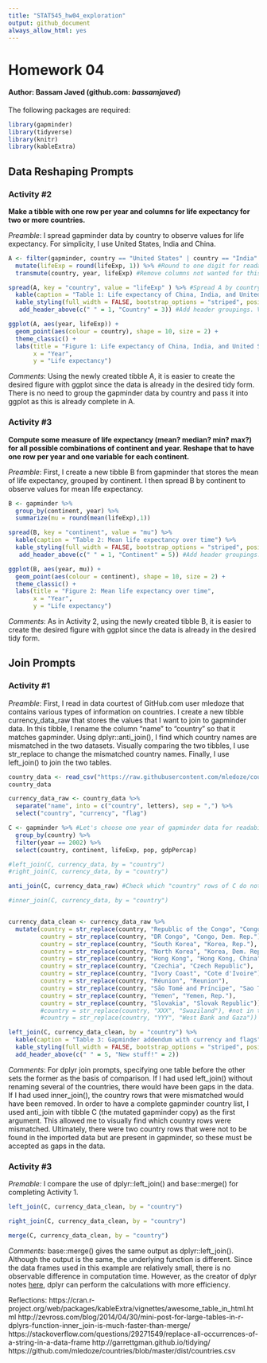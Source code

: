 ```yaml
---
title: "STAT545_hw04_exploration"
output: github_document
always_allow_html: yes
---
```


# Homework 04
#### Author: Bassam Javed (github.com: _bassamjaved_)

The following packages are required:

```r
library(gapminder)
library(tidyverse)
library(knitr)
library(kableExtra)

```

## Data Reshaping Prompts
### Activity #2

**Make a tibble with one row per year and columns for life expectancy for two or more countries.**

*Preamble*: I spread gapminder data by country to observe values for life expectancy. For simplicity, I use United States, India and China.

```r
A <- filter(gapminder, country == "United States" | country == "India" | country == "China") %>% 
  mutate(lifeExp = round(lifeExp, 1)) %>% #Round to one digit for readability
  transmute(country, year, lifeExp) #Remove columns not wanted for this analysis

spread(A, key = "country", value = "lifeExp" ) %>% #Spread A by country with values of lifeExp
  kable(caption = "Table 1: Life expectancy of China, India, and United States over time") %>% 
  kable_styling(full_width = FALSE, bootstrap_options = "striped", position = "center") %>% 
   add_header_above(c(" " = 1, "Country" = 3)) #Add header groupings. Value is column width.

ggplot(A, aes(year, lifeExp)) + 
  geom_point(aes(colour = country), shape = 10, size = 2) +
  theme_classic() +
  labs(title = "Figure 1: Life expectancy of China, India, and United States over time", 
       x = "Year", 
       y = "Life expectancy")

```

*Comments*: Using the newly created tibble A, it is easier to create the desired figure with ggplot since the data is already in the desired tidy form. There is no need to group the gapminder data by country and pass it into ggplot as this is already complete in A.


### Activity #3

**Compute some measure of life expectancy (mean? median? min? max?) for all possible combinations of continent and year. Reshape that to have one row per year and one variable for each continent.**

*Preamble*: First, I create a new tibble B from gapminder that stores the mean of life expectancy, grouped by continent. I then spread B by continent to observe values for mean life expectancy.

```r
B <- gapminder %>% 
  group_by(continent, year) %>% 
  summarize(mu = round(mean(lifeExp),1))

spread(B, key = "continent", value = "mu") %>% 
  kable(caption = "Table 2: Mean life expectancy over time") %>% 
  kable_styling(full_width = FALSE, bootstrap_options = "striped", position = "center") %>% 
   add_header_above(c(" " = 1, "Continent" = 5)) #Add header groupings. Value is column width.

ggplot(B, aes(year, mu)) + 
  geom_point(aes(colour = continent), shape = 10, size = 2) +
  theme_classic() +
  labs(title = "Figure 2: Mean life expectancy over time", 
       x = "Year", 
       y = "Life expectancy")

```
*Comments*: As in Activity 2, using the newly created tibble B, it is easier to create the desired figure with ggplot since the data is already in the desired tidy form.


## Join Prompts
### Activity #1

*Preamble*: First, I read in data courtest of GitHub.com user mledoze that contains various types of information on countries. I create a new tibble currency_data_raw that stores the values that I want to join to gapminder data. In this tibble, I rename the column "name" to "country" so that it matches gapminder. Using dplyr::anti_join(), I find which country names are mismatched in the two datasets. Visually comparing the two tibbles, I use str_replace to change the mismatched country names. Finally, I use left_join() to join the two tables.

```r
country_data <- read_csv("https://raw.githubusercontent.com/mledoze/countries/master/dist/countries.csv") #Import CSV data
country_data

currency_data_raw <- country_data %>% 
  separate("name", into = c("country", letters), sep = ",") %>% 
  select("country", "currency", "flag")

C <- gapminder %>% #Let's choose one year of gapminder data for readability of the table
  group_by(country) %>% 
  filter(year == 2002) %>% 
  select(country, continent, lifeExp, pop, gdpPercap)

#left_join(C, currency_data, by = "country")
#right_join(C, currency_data, by = "country")

anti_join(C, currency_data_raw) #Check which "country" rows of C do not match with currency_data_untidy

#inner_join(C, currency_data, by = "country")


currency_data_clean <- currency_data_raw %>% 
  mutate(country = str_replace(country, "Republic of the Congo", "Congo, Rep."),
         country = str_replace(country, "DR Congo", "Congo, Dem. Rep."),
         country = str_replace(country, "South Korea", "Korea, Rep."),
         country = str_replace(country, "North Korea", "Korea, Dem. Rep."),
         country = str_replace(country, "Hong Kong", "Hong Kong, China"),
         country = str_replace(country, "Czechia", "Czech Republic"),
         country = str_replace(country, "Ivory Coast", "Cote d'Ivoire"),
         country = str_replace(country, "Réunion", "Reunion"),
         country = str_replace(country, "São Tomé and Príncipe", "Sao Tome and Principe"),
         country = str_replace(country, "Yemen", "Yemen, Rep."),
         country = str_replace(country, "Slovakia", "Slovak Republic"))
         #country = str_replace(country, "XXX", "Swaziland"), #not in the imported data frame
         #country = str_replace(country, "YYY", "West Bank and Gaza")) #not in the imported data frame

left_join(C, currency_data_clean, by = "country") %>% 
  kable(caption = "Table 3: Gapminder addendum with currency and flags") %>% 
  kable_styling(full_width = FALSE, bootstrap_options = "striped", position = "center") %>% 
  add_header_above(c(" " = 5, "New stuff!" = 2))


```
*Comments*: For dplyr join prompts, specifying one table before the other sets the former as the basis of comparison. If I had used left_join() without renaming several of the countries, there would have been gaps in the data. If I had used inner_join(), the country rows that were mismatched would have been removed. In order to have a complete gapminder country list, I used anti_join with tibble C (the mutated gapminder copy) as the first argument. This allowed me to visually find which country rows were mismatched. Ultimately, there were two country rows that were not to be found in the imported data but are present in gapminder, so these must be accepted as gaps in the data.

### Activity #3

*Premable:* I compare the use of dplyr::left_join() and base::merge() for completing Activity 1.

```r

left_join(C, currency_data_clean, by = "country")

right_join(C, currency_data_clean, by = "country")

merge(C, currency_data_clean, by = "country")

```

*Comments:* base::merge() gives the same output as dplyr::left_join(). Although the output is the same, the underlying function is different. Since the data frames used in this example are relatively small, there is no observable difference in computation time. However, as the creator of dplyr notes [here](http://zevross.com/blog/2014/04/30/mini-post-for-large-tables-in-r-dplyrs-function-inner_join-is-much-faster-than-merge/), dplyr can perform the calculations with more efficiency.

Reflections: 
https://cran.r-project.org/web/packages/kableExtra/vignettes/awesome_table_in_html.html
http://zevross.com/blog/2014/04/30/mini-post-for-large-tables-in-r-dplyrs-function-inner_join-is-much-faster-than-merge/
https://stackoverflow.com/questions/29271549/replace-all-occurrences-of-a-string-in-a-data-frame
http://garrettgman.github.io/tidying/
https://github.com/mledoze/countries/blob/master/dist/countries.csv
